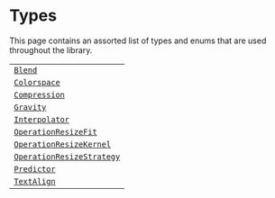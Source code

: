 # Types

This page contains an assorted list of types and enums that are used throughout the library.

|                                                                                  |
| -------------------------------------------------------------------------------- |
| [`Blend`](/image-processing-api/types/blend)                                     |
| [`Colorspace`](/image-processing-api/types/colorspace)                           |
| [`Compression`](/image-processing-api/types/compression)                         |
| [`Gravity`](/image-processing-api/types/gravity)                                 |
| [`Interpolator`](/image-processing-api/types/interpolator)                       |
| [`OperationResizeFit`](/image-processing-api/types/operationResizeFit)           |
| [`OperationResizeKernel`](/image-processing-api/types/operationResizeKernel)     |
| [`OperationResizeStrategy`](/image-processing-api/types/operationResizeStrategy) |
| [`Predictor`](/image-processing-api/types/predictor)                             |
| [`TextAlign`](/image-processing-api/types/textAlign)                             |
